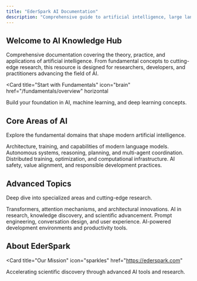 ```yaml
---
title: "EderSpark AI Documentation"
description: "Comprehensive guide to artificial intelligence, large language models, and AI agents"
---
```


## Welcome to AI Knowledge Hub

Comprehensive documentation covering the theory, practice, and applications of artificial intelligence. From fundamental concepts to cutting-edge research, this resource is designed for researchers, developers, and practitioners advancing the field of AI.

<Card
  title="Start with Fundamentals"
  icon="brain"
  href="/fundamentals/overview"
  horizontal
>
  Build your foundation in AI, machine learning, and deep learning concepts.
</Card>

## Core Areas of AI

Explore the fundamental domains that shape modern artificial intelligence.

<Columns cols={2}>
  <Card
    title="Large Language Models"
    icon="message-lines"
    href="/llms/introduction"
  >
    Architecture, training, and capabilities of modern language models.
  </Card>
  <Card
    title="AI Agents"
    icon="robot"
    href="/agents/introduction"
  >
    Autonomous systems, reasoning, planning, and multi-agent coordination.
  </Card>
  <Card
    title="Training & Infrastructure"
    icon="server"
    href="/training/distributed-training"
  >
    Distributed training, optimization, and computational infrastructure.
  </Card>
  <Card
    title="Alignment & Safety"
    icon="shield-check"
    href="/alignment/introduction"
  >
    AI safety, value alignment, and responsible development practices.
  </Card>
</Columns>

## Advanced Topics

Deep dive into specialized areas and cutting-edge research.

<Columns cols={2}>
  <Card
    title="Neural Architectures"
    icon="network-wired"
    href="/fundamentals/transformers"
  >
    Transformers, attention mechanisms, and architectural innovations.
  </Card>
  <Card
    title="Scientific Applications"
    icon="flask"
    href="/applications/scientific-research"
  >
    AI in research, knowledge discovery, and scientific advancement.
  </Card>
  <Card
    title="Human-AI Interaction"
    icon="handshake"
    href="/interactions/prompt-engineering"
  >
    Prompt engineering, conversation design, and user experience.
  </Card>
  <Card
    title="Development Tools"
    icon="code"
    href="/tools/claude-code"
  >
    AI-powered development environments and productivity tools.
  </Card>
</Columns>

## About EderSpark

<Card
  title="Our Mission"
  icon="sparkles"
  href="https://ederspark.com"
>
  Accelerating scientific discovery through advanced AI tools and research.
</Card>
